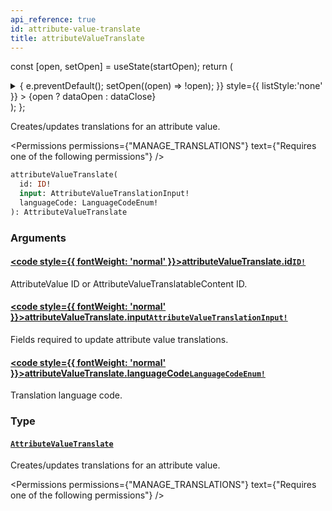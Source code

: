 ```yaml
---
api_reference: true
id: attribute-value-translate
title: attributeValueTranslate
---
```






const [open, setOpen] = useState(startOpen);
return (
<details {...(open ? { open: true } : {})} className="details" style={{ border:'none', boxShadow:'none', background:'var(--ifm-background-color)' }}>
<summary
onClick={(e) => {
e.preventDefault();
setOpen((open) => !open);
}}
style={{ listStyle:'none' }} >
{open ? dataOpen : dataClose}
</summary>
{open && children}
</details>
);
};

Creates/updates translations for an attribute value.


<Permissions permissions={"MANAGE_TRANSLATIONS"} text={"Requires one of the following permissions"} />


```graphql
attributeValueTranslate(
  id: ID!
  input: AttributeValueTranslationInput!
  languageCode: LanguageCodeEnum!
): AttributeValueTranslate
```

### Arguments

#### [<code style={{ fontWeight: 'normal' }}>attributeValueTranslate.<b>id</b></code>](#)<Bullet />[`ID!`](../../../api-reference/miscellaneous/scalars/id.mdx) <Badge class="badge badge--secondary" text="non-null"/> <Badge class="badge badge--secondary" text="scalar"/> <Badge class="badge badge--secondary" text="miscellaneous"/>

AttributeValue ID or AttributeValueTranslatableContent ID.

#### [<code style={{ fontWeight: 'normal' }}>attributeValueTranslate.<b>input</b></code>](#)<Bullet />[`AttributeValueTranslationInput!`](../../../api-reference/miscellaneous/inputs/attribute-value-translation-input.mdx) <Badge class="badge badge--secondary" text="non-null"/> <Badge class="badge badge--secondary" text="input"/> <Badge class="badge badge--secondary" text="miscellaneous"/>

Fields required to update attribute value translations.

#### [<code style={{ fontWeight: 'normal' }}>attributeValueTranslate.<b>languageCode</b></code>](#)<Bullet />[`LanguageCodeEnum!`](../../../api-reference/miscellaneous/enums/language-code-enum.mdx) <Badge class="badge badge--secondary" text="non-null"/> <Badge class="badge badge--secondary" text="enum"/> <Badge class="badge badge--secondary" text="miscellaneous"/>

Translation language code.

### Type

#### [`AttributeValueTranslate`](../../../api-reference/attributes/objects/attribute-value-translate.mdx) <Badge class="badge badge--secondary" text="object"/> <Badge class="badge badge--secondary" text="attributes"/>

Creates/updates translations for an attribute value.


<Permissions permissions={"MANAGE_TRANSLATIONS"} text={"Requires one of the following permissions"} />


